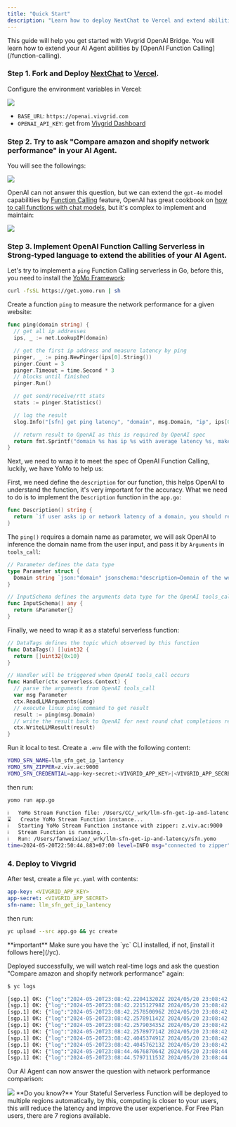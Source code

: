 ```yaml
---
title: "Quick Start"
description: "Learn how to deploy NextChat to Vercel and extend abilities with Function Calling by Vivgrid AI Bridge"
---
```


<Tip>
  This guide will help you get started with Vivgrid OpenAI Bridge. You will
  learn how to extend your AI Agent abilities by [OpenAI Function
  Calling](/function-calling).
</Tip>

### Step 1. Fork and Deploy [NextChat](https://github.com/ChatGPTNextWeb/ChatGPT-Next-Web) to [Vercel](https://vercel.com/).

Configure the environment variables in Vercel:

<Frame>
  <img
    src="/images/quick-start-vercel-nextchat.jpg"
    style={{ borderRadius: "0.5rem" }}
  />
</Frame>

- `BASE_URL`: `https://openai.vivgrid.com`
- `OPENAI_API_KEY`: get from [Vivgrid Dashboard](https://dashboard.vivgrid.com)

### Step 2. Try to ask "Compare amazon and shopify network performance" in your AI Agent.

You will see the followings:

<Frame>
  <img
    src="/images/quick-start-nextchat-1.jpg"
    style={{ borderRadius: "0.5rem" }}
  />
</Frame>

OpenAI can not answer this question, but we can extend the `gpt-4o` model capabilities by [Function Calling](https://platform.openai.com/docs/guides/function-calling) feature, OpenAI has great cookbook on [how to call functions with chat models](https://cookbook.openai.com/examples/how_to_call_functions_with_chat_models), but it's complex to implement and maintain:

<Frame>
  <img
    src="/images/quick-start-nextchat-2.jpg"
    style={{ borderRadius: "0.5rem" }}
  />
</Frame>

### Step 3. Implement OpenAI Function Calling Serverless in Strong-typed language to extend the abilities of your AI Agent.

Let's try to implement a `ping` Function Calling serverless in Go, before this, you need to install the [YoMo Framework](https://yomo.run):

```bash
curl -fsSL https://get.yomo.run | sh
```

Create a function `ping` to measure the network performance for a given website:

```go app.go
func ping(domain string) {
  // get all ip addresses
  ips, _ := net.LookupIP(domain)

  // get the first ip address and measure latency by ping
  pinger, _ := ping.NewPinger(ips[0].String())
  pinger.Count = 3
  pinger.Timeout = time.Second * 3
  // blocks until finished
  pinger.Run()

  // get send/receive/rtt stats
  stats := pinger.Statistics()

  // log the result
  slog.Info("[sfn] get ping latency", "domain", msg.Domain, "ip", ips[0], "latency", stats.AvgRtt, "PacketLoss", fmt.Sprintf("%f%%", stats.PacketLoss))

  // return result to OpenAI as this is required by OpenAI spec
  return fmt.Sprintf("domain %s has ip %s with average latency %s, make sure answer with the IP address and Latency", msg.Domain, ips[0], stats.AvgRtt)
}
```

Next, we need to wrap it to meet the spec of OpenAI Function Calling, luckily, we have YoMo to help us:

First, we need define the `description` for our function, this helps OpenAI to understand the function, it's very important for the accuracy. What we need to do is to implement the `Description` function in the `app.go`:

```go app.go
func Description() string {
  return `if user asks ip or network latency of a domain, you should return the result of the giving domain. try your best to dissect user expressions to infer the right domain names`
}
```

The `ping()` requires a domain name as parameter, we will ask OpenAI to inference the domain name from the user input, and pass it by `Arguments` in `tools_call`:

```go app.go
// Parameter defines the data type
type Parameter struct {
  Domain string `json:"domain" jsonschema:"description=Domain of the website, e.g. example.com"`
}

// InputSchema defines the arguments data type for the OpenAI tools_call
func InputSchema() any {
  return &Parameter{}
}
```

Finally, we need to wrap it as a stateful serverless function:

```go app.go
// DataTags defines the topic which observed by this function
func DataTags() []uint32 {
  return []uint32{0x10}
}

// Handler will be triggered when OpenAI tools_call occurs
func Handler(ctx serverless.Context) {
  // parse the arguments from OpenAI tools_call
  var msg Parameter
  ctx.ReadLLMArguments(&msg)
  // execute linux ping command to get result
  result := ping(msg.Domain)
  // write the result back to OpenAI for next round chat completions request
  ctx.WriteLLMResult(result)
}
```

Run it local to test. Create a `.env` file with the following content:

```bash .env
YOMO_SFN_NAME=llm_sfn_get_ip_lantency
YOMO_SFN_ZIPPER=z.viv.ac:9000
YOMO_SFN_CREDENTIAL=app-key-secret:<VIVGRID_APP_KEY>|<VIVGRID_APP_SECRET>
```

then run:

```bash
yomo run app.go

ℹ️   YoMo Stream Function file: /Users/CC/_wrk/llm-sfn-get-ip-and-latency/sfn.yomo
⌛   Create YoMo Stream Function instance...
ℹ️   Starting YoMo Stream Function instance with zipper: z.viv.ac:9000
ℹ️   Stream Function is running...
ℹ️   Run: /Users/fanweixiao/_wrk/llm-sfn-get-ip-and-latency/sfn.yomo
time=2024-05-20T22:50:44.883+07:00 level=INFO msg="connected to zipper" component=StreamFunction sfn_id=<YOUR_APP_ID> sfn_name=llm_sfn_get_ip_lantency zipper_addr=z.viv.ac:9000
```

### 4. Deploy to Vivgrid

After test, create a file `yc.yaml` with contents:

```yaml yc.yaml
app-key: <VIVGRID_APP_KEY>
app-secret: <VIVGRID_APP_SECRET>
sfn-name: llm_sfn_get_ip_lantency
```

then run:

```bash
yc upload --src app.go && yc create
```

<Tip>
  **important** Make sure you have the `yc` CLI installed, if not, [install it
  follows here](/yc).
</Tip>

Deployed successfully, we will watch real-time logs and ask the question "Compare amazon and shopify network performance" again:

```bash
$ yc logs

[sgp.1] OK: {"log":"2024-05-20T23:08:42.220413202Z 2024/05/20 23:08:42 INFO *fired* domain=amazon.com"}
[sgp.1] OK: {"log":"2024-05-20T23:08:42.221512798Z 2024/05/20 23:08:42 INFO *fired* domain=shopify.com"}
[sgp.1] OK: {"log":"2024-05-20T23:08:42.257850096Z 2024/05/20 23:08:42 INFO [sfn] get ip domain=amazon.com ip=205.251.242.103"}
[sgp.1] OK: {"log":"2024-05-20T23:08:42.257891142Z 2024/05/20 23:08:42 INFO [sfn] get ip domain=amazon.com ip=54.239.28.85"}
[sgp.1] OK: {"log":"2024-05-20T23:08:42.257903435Z 2024/05/20 23:08:42 INFO [sfn] start ping domain=amazon.com ip=205.251.242.103"}
[sgp.1] OK: {"log":"2024-05-20T23:08:42.257897714Z 2024/05/20 23:08:42 INFO [sfn] get ip domain=amazon.com ip=52.94.236.248"}
[sgp.1] OK: {"log":"2024-05-20T23:08:42.404537491Z 2024/05/20 23:08:42 INFO [sfn] get ip domain=shopify.com ip=23.227.38.33"}
[sgp.1] OK: {"log":"2024-05-20T23:08:42.404576213Z 2024/05/20 23:08:42 INFO [sfn] start ping domain=shopify.com ip=23.227.38.33"}
[sgp.1] OK: {"log":"2024-05-20T23:08:44.467687064Z 2024/05/20 23:08:44 INFO [sfn] get ping latency domain=shopify.com ip=23.227.38.33 latency=2.182382ms PacketLoss=0.000000%"}
[sgp.1] OK: {"log":"2024-05-20T23:08:44.579711153Z 2024/05/20 23:08:44 INFO [sfn] get ping latency domain=amazon.com ip=205.251.242.103 latency=232.835894ms PacketLoss=0.000000%"}
```

Our AI Agent can now answer the question with network performance comparison:

<Frame>
  <img
    src="/images/quick-start-nextchat-3.jpg"
    style={{ borderRadius: "0.5rem" }}
  />
</Frame>

<Tip>
  **Do you know?** Your Stateful Serverless Function will be deployed to
  multiple regions automatically, by this, computing is closer to your users,
  this will reduce the latency and improve the user experience. For Free Plan
  users, there are 7 regions available.
</Tip>

